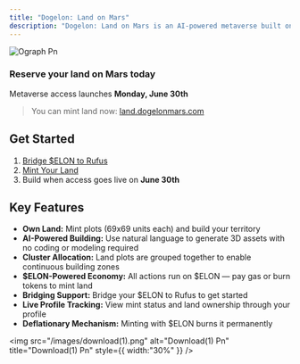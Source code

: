 ```yaml
---
title: "Dogelon: Land on Mars"
description: "Dogelon: Land on Mars is an AI-powered metaverse built on Rufus Chain. Explore, build, and own land in a Mars-themed world where your imagination drives the terrain."
---
```


![Ograph Pn](/images/ograph.png)

### Reserve your land on Mars today

Metaverse access launches **Monday, June 30th**

> You can mint land now: [land.dogelonmars.com](https://land.dogelonmars.com)

## Get Started

1. [Bridge \$ELON to Rufus](https://bridge.dogelonmars.com)
2. [Mint Your Land](/guides/land-on-mars/how-to-mint-land)
3. Build when access goes live on **June 30th**

## Key Features

- **Own Land:** Mint plots (69x69 units each) and build your territory
- **AI-Powered Building:** Use natural language to generate 3D assets with no coding or modeling required
- **Cluster Allocation:** Land plots are grouped together to enable continuous building zones
- **\$ELON-Powered Economy:** All actions run on \$ELON — pay gas or burn tokens to mint land  
- **Bridging Support:** Bridge your \$ELON to Rufus to get started
- **Live Profile Tracking:** View mint status and land ownership through your profile
- **Deflationary Mechanism:** Minting with \$ELON burns it permanently

<img
  src="/images/download(1).png"
  alt="Download(1) Pn"
  title="Download(1) Pn"
  style={{ width:"30%" }}
/>